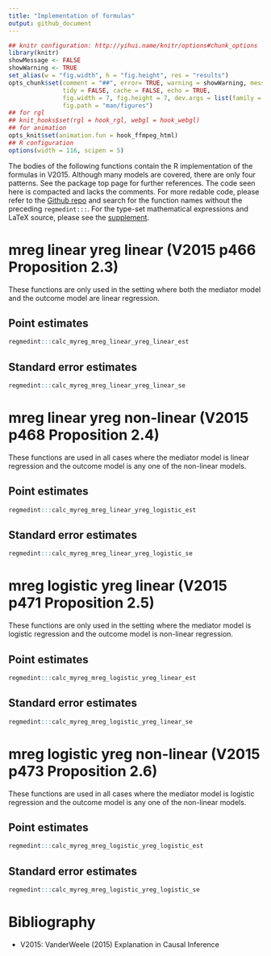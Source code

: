 ```yaml
---
title: "Implementation of formulas"
output: github_document
---
```


```r
## knitr configuration: http://yihui.name/knitr/options#chunk_options
library(knitr)
showMessage <- FALSE
showWarning <- TRUE
set_alias(w = "fig.width", h = "fig.height", res = "results")
opts_chunk$set(comment = "##", error= TRUE, warning = showWarning, message = showMessage,
               tidy = FALSE, cache = FALSE, echo = TRUE,
               fig.width = 7, fig.height = 7, dev.args = list(family = "sans"),
               fig.path = "man/figures")
## for rgl
## knit_hooks$set(rgl = hook_rgl, webgl = hook_webgl)
## for animation
opts_knit$set(animation.fun = hook_ffmpeg_html)
## R configuration
options(width = 116, scipen = 5)
```

The bodies of the following functions contain the R implementation of the formulas in V2015. Although many models are covered, there are only four patterns. See the package top page for further references. The code seen here is compacted and lacks the comments. For more redable code, please refer to the [Github repo](https://github.com/kaz-yos/regmedint) and search for the function names without the preceding `regmedint:::`. For the type-set mathematical expressions and LaTeX source, please see the [supplement](https://github.com/kaz-yos/regmedint-supplement/blob/master/supplement.pdf).


# mreg linear yreg linear (V2015 p466 Proposition 2.3)

These functions are only used in the setting where both the mediator model and the outcome model are linear regression.

## Point estimates
```r
regmedint:::calc_myreg_mreg_linear_yreg_linear_est
```
## Standard error estimates
```r
regmedint:::calc_myreg_mreg_linear_yreg_linear_se
```


# mreg linear yreg non-linear (V2015 p468 Proposition 2.4)

These functions are used in all cases where the mediator model is linear regression and the outcome model is any one of the non-linear models.

## Point estimates
```r
regmedint:::calc_myreg_mreg_linear_yreg_logistic_est
```
## Standard error estimates
```r
regmedint:::calc_myreg_mreg_linear_yreg_logistic_se
```


# mreg logistic yreg linear (V2015 p471 Proposition 2.5)

These functions are only used in the setting where the mediator model is logistic regression and the outcome model is non-linear regression.

## Point estimates
```r
regmedint:::calc_myreg_mreg_logistic_yreg_linear_est
```
## Standard error estimates
```r
regmedint:::calc_myreg_mreg_logistic_yreg_linear_se
```


# mreg logistic yreg non-linear (V2015 p473 Proposition 2.6)

These functions are used in all cases where the mediator model is logistic regression and the outcome model is any one of the non-linear models.

## Point estimates
```r
regmedint:::calc_myreg_mreg_logistic_yreg_logistic_est
```
## Standard error estimates
```r
regmedint:::calc_myreg_mreg_logistic_yreg_logistic_se
```



# Bibliography
- V2015: VanderWeele (2015) Explanation in Causal Inference

